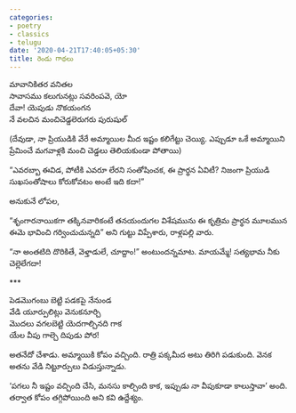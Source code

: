 ```yaml
---
categories:
- poetry
- classics
- telugu
date: '2020-04-21T17:40:05+05:30'
title: రెండు గాథలు
---
```


మావానికితర వనితల<br>
సావాసము కలుగునట్లు సవరింపవె, యో<br>
దేవా! యెపుడు నొకయంగన<br>
నే వలచిన మంచిచెడ్డలెరుగరు పురుషుల్

 (దేవుడా, నా ప్రియుడికి వేరే అమ్మాయిల మీద ఇష్టం కలిగేట్టు చెయ్యి. ఎప్పుడూ ఒకే అమ్మాయిని ప్రేమించే మగవాళ్లకి మంచి చెడ్డలు తెలియకుండా పోతాయి)

 “ఎవరబ్బా ఈవిడ, పోటీకి ఎవరూ లేరని సంతోషించక, ఈ ప్రార్థన ఏవిటీ? నిజంగా ప్రియుడి సుఖసంతోషాలు కోరుకోవటం అంటే ఇది కదా!”

 అనుకునే లోపల,

 “శృంగారనాయికగా తక్కినవారికంటే తనయందుగల విశేషమును ఈ కృత్రిమ ప్రార్థన మూలమున ఈమె భావించి గర్వించుచున్నది” అని గుట్టు విప్పేశారు, రాళ్లపల్లి వారు.

 “నా అంతటిది దొరికితే, వెళ్తాడులే, చూద్దాం!” అంటుందన్నమాట. మాయమ్మే! సత్యభామ నీకు చెల్లెలేగదా!<br>


 \*\*\*

 పెడమొగంబు బెట్టి పడకపై నేనుండ<br>
వేడి యూర్పులిట్లు వెనుకనూర్చి<br>
మొదలు వగలబెట్టి యెదగాల్చినది గాక<br>
యేల వీపు గాల్చె దిపుడు పోర!

 అతనేదో చేశాడు. అమ్మాయికి కోపం వచ్చింది. రాత్రి పక్కమీద అటు తిరిగి పడుకుంది. వెనక అతను వేడి నిట్టూర్పులు విడుస్తున్నాడు.

 ‘పగలు నీ ఇష్టం వచ్చింది చేసి, మనసు కాల్చింది కాక, ఇప్పుడు నా వీపుకూడా కాలుస్తావా’ అంది. తర్వాత కోపం తగ్గిపోయింది అని కవి ఉద్దేశ్యం.<br>

<!--
post-724
https://venugvgk.wordpress.com/2020/04/21/%e0%b0%b0%e0%b1%86%e0%b0%82%e0%b0%a1%e0%b1%81-%e0%b0%97%e0%b0%be%e0%b0%a5%e0%b0%b2%e0%b1%81/
-->
